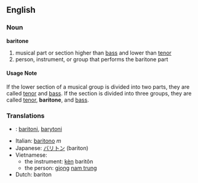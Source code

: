 ==English==
===Noun===
'''baritone'''

# musical part or section higher than [[bass]] and lower than [[tenor]]
# person, instrument, or group that performs the baritone part

====Usage Note====
If the lower section of a musical group is divided into two parts, they are called [[tenor]] and [[bass]].  If the section is divided into three groups, they are called [[tenor]], '''baritone''', and [[bass]].

===Translations===
*{{msg:fi}}: [[baritoni]], [[barytoni]]
*Italian: [[baritono]] ''m''
*Japanese: [[バリトン]] (bariton)
*Vietnamese:
**the instrument: [[kèn]] baritôn
**the person: [[giọng]] [[nam trung]]
*Dutch: bariton